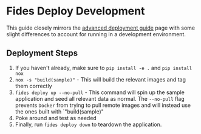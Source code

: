 
<NextSeo
  title="Fides Deploy Development"
  description="Step-by-step guide on setting up a robust development deployment that aligns with our project's configurations."
/>

# Fides Deploy Development

This guide closely mirrors the [advanced deployment guide](/dev-docs/get-started/advanced) page with some slight differences to account for running in a development environment.

## Deployment Steps

1. If you haven't already, make sure to `pip install -e .` and `pip install nox`
1. `nox -s "build(sample)"` - This will build the relevant images and tag them correctly
1. `fides deploy up --no-pull` - This command will spin up the sample application and seed all relevant data as normal. The `--no-pull` flag prevents `Docker` from trying to pull remote images and will instead use the ones built with `"build(sample)"
1. Poke around and test as needed
1. Finally, run `fides deploy down` to teardown the application.
